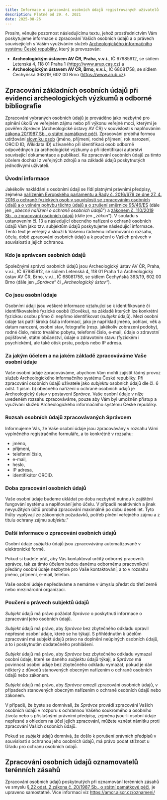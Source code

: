 ```yaml
---
title: Informace o zpracování osobních údajů registrovaných uživatelů 
description: Platné od 29. 4. 2021
date: 2025-08-26
---
```


::: {.callout-note}

Prosím, věnujte pozornost následujícímu textu, jehož prostřednictvím Vám poskytujeme informace o zpracování Vašich osobních údajů a o právech souvisejících s Vaším využíváním služeb [Archeologického informačního systému České republiky](https://www.aiscr.cz/){.external}, který je provozován: 

- **Archeologickým ústavem AV ČR, Praha, v.v.i.**, IČ 67985912, se sídlem Letenská 4, 118 01 Praha 1 ([https://www.arup.cas.cz](https://www.arup.cas.cz){.external}) a 
- **Archeologickým ústavem AV ČR, Brno, v.v.i.**, IČ 68081758, se sídlem Čechyňská 363/19, 602 00 Brno ([https://www.arub.cz](https://www.arub.cz){.external}).

:::

::: {.callout-tip}

## Zpracování základních osobních údajů při evidenci archeologických výzkumů a odborné bibliografie

Zpracování vybraných osobních údajů je prováděno jako nezbytné pro splnění úkolů ve veřejném zájmu nebo při výkonu veřejné moci, kterými je pověřen *Správce* (Archeologické ústavy AV ČR) v souvislosti s naplňováním [zákona 20/1987 Sb., o státní památkové péči](https://www.zakonyprolidi.cz/cs/1987-20){.external}. 
Zpracování probíhá formou udržování [slovníku osob](/o-systemu/heslare.qmd) (jméno, příjmení, rodné příjmení, rok narození, ORCID ID, Wikidata ID) užívaného při identifikaci osob odborně odpovědných za archeologické výzkumy a při identifikaci autorství související dokumentace a publikací. 
Ke zpracování osobních údajů za tímto účelem dochází z veřejných zdrojů a na základě údajů poskytnutých jednotlivými uživateli.

:::


### Úvodní informace

Jakékoliv nakládání s osobními údaji se řídí platnými právními předpisy, zejména [nařízením Evropského parlamentu a Rady č. 2016/679 ze dne 27. 4. 2016 o ochraně fyzických osob v souvislosti se zpracováním osobních údajů a o volném pohybu těchto údajů a o zrušení směrnice 95/46/ES](https://eur-lex.europa.eu/legal-content/CS/ALL/?uri=CELEX:02016R0679-20160504){.external} (dále jen *„obecné nařízení o ochraně osobních údajů“*) a [zákonem č. 110/2019 Sb., o zpracování osobních údajů](https://www.zakonyprolidi.cz/cs/2019-110){.external} (dále jen *„zákon“*). 
V souladu s ustanovením čl. 13 a následující obecného nařízení o ochraně osobních údajů Vám jako tzv. subjektům údajů poskytujeme následující informace. 
Tento text je veřejný a slouží k Vašemu řádnému informování o rozsahu, účelu, době zpracování osobních údajů a k poučení o Vašich právech v souvislosti s jejich ochranou.


### Kdo je správcem osobních údajů

Společnými správci osobních údajů jsou Archeologický ústav AV ČR, Praha, v.v.i., IČ 67985912, se sídlem Letenská 4, 118 01 Praha 1 a Archeologický ústav AV ČR, Brno, v.v.i., IČ 68081758, se sídlem Čechyňská 363/19, 602 00 Brno (dále jen *„Správce“* či *„Archeologický ústav“*).


### Co jsou osobní údaje

Osobními údaji jsou veškeré informace vztahující se k identifikované či identifikovatelné fyzické osobě (člověku), na základě kterých lze konkrétní fyzickou osobu přímo či nepřímo identifikovat (*subjekt* údajů). 
Mezi osobní údaje tak patří široká škála informací, jako je například jméno, pohlaví, věk a datum narození, osobní stav, fotografie (resp. jakékoliv zobrazení podoby), rodné číslo, místo trvalého pobytu, telefonní číslo, e-mail, údaje o zdravotní pojišťovně, státní občanství, údaje o zdravotním stavu (fyzickém i psychickém), ale také otisk prstu, podpis nebo IP adresa.


### Za jakým účelem a na jakém základě zpracováváme Vaše osobní údaje

Vaše osobní údaje zpracováváme, abychom Vám mohli zajistit řádný provoz služeb Archeologického informačního systému České republiky. 
Při zpracování osobních údajů uživatele jako *subjektu* osobních údajů dle čl. 6 odst. 1 písm. b) obecného nařízení o ochraně osobních údajů je Archeologický ústav v postavení *Správce*. 
Vaše osobní údaje v níže uvedeném rozsahu zpracováváme, pouze aby Vám byl umožněn přístup a využívání služeb Archeologického informačního systému České republiky.

### Rozsah osobních údajů zpracovávaných Správcem

Informujeme Vás, že Vaše osobní údaje jsou zpracovávány v rozsahu Vámi vyplněného registračního formuláře, a to konkrétně v rozsahu:

- jméno,
- příjmení,
- telefonní číslo,
- e-mail,
- heslo,
- IP adresa,
- identifikátor ORCID.

### Doba zpracování osobních údajů

Vaše osobní údaje budeme ukládat po dobu nezbytně nutnou k zajištění fungování systému a naplňování jeho účelu. 
V případě neaktivních a jinak nevyužitých účtů probíhá zpracování maximálně po dobu deseti let. 
Tyto lhůty vyplývají ze zákonných požadavků, potřeb plnění veřejného zájmu a z titulu ochrany zájmu *subjektu*."

### Další informace o zpracování osobních údajů

Osobní údaje *subjektu* údajů jsou zpracovávány automatizovaně v elektronické formě.

Pokud si budete přát, aby Vás kontaktoval určitý odborný pracovník správce, tak za tímto účelem budou danému odbornému pracovníkovi předány osobní údaje nezbytné pro Vaše kontaktování, a to v rozsahu jméno, příjmení, e-mail, telefon.

Vaše osobní údaje nepředáváme a nemáme v úmyslu předat do třetí země nebo mezinárodní organizaci.

<!-- V případě, že do Archeologického informačního systému ČR vložíte o vlastní vůli Váš vlastní záznam, budou u takového záznamu uvedeny Vaše osobní údaje, a to v rozsahu jméno a příjmení.

Vaše osobní údaje, a to v rozsahu jméno a příjmení uvedené u Vámi vloženého záznamu, předáváme do:

- zemí Evropské Unie za účelem agregace dat v infrastrukturách [ARIADNE](https://www.ariadne-research-infrastructure.eu/){.external} a [Europeana](https://www.europeana.eu/){.external};
- zemí Evropské Unie, případně třetích zemí, za účelem přidělení persistentního identifikátoru prostřednictvím organizace [DataCite](https://datacite.org/){.external};
- zemí Evropské Unie prostřednictvím agregace dat prostřednictvím národní implementace iniciativy [EOSC](https://www.eosc.cz/){.external}.

Vyjma výše uvedeného nepředáváme a nemáme v úmyslu předat Vaše osobní údaje do třetí země nebo mezinárodní organizaci. -->


### Poučení o právech subjektů údajů

*Subjekt* údajů má právo požádat *Správce* o poskytnutí informace o zpracování jeho osobních údajů.

*Subjekt* údajů má právo, aby *Správce* bez zbytečného odkladu opravil nepřesné osobní údaje, které se ho týkají. S přihlédnutím k účelům zpracování má subjekt údajů právo na doplnění neúplných osobních údajů, a to i poskytnutím dodatečného prohlášení.

*Subjekt* údajů má právo, aby *Správce* bez zbytečného odkladu vymazal osobní údaje, které se daného *subjektu* údajů týkají, a *Správce* má povinnost osobní údaje bez zbytečného odkladu vymazat, pokud je dán některý z důvodů stanovených obecným nařízením o ochraně osobních údajů nebo zákonem.

*Subjekt* údajů má právo, aby *Správce* omezil zpracování osobních údajů, v případech stanovených obecným nařízením o ochraně osobních údajů nebo zákonem.

V případě, že byste se domnívali, že *Správce* provádí zpracování Vašich osobních údajů v rozporu s ochrannou Vašeho soukromého a osobního života nebo s příslušnými právními předpisy, zejména jsou-li osobní údaje nepřesné s ohledem na účel jejich zpracování, můžete vznést námitku proti zpracování Vašich osobních údajů.

Pokud se *subjekt* údajů domnívá, že došlo k porušení právních předpisů v souvislosti s ochranou jeho osobních údajů, má právo podat stížnost u Úřadu pro ochranu osobních údajů.

::: {.callout-note}

## Zpracování osobních údajů oznamovatelů terénních zásahů

Zpracování osobních údajů poskytnutých při oznamování terénních zásahů ve smyslu [§ 22 odst. 2 zákona č. 20/1987 Sb., o státní památkové péči](https://www.zakonyprolidi.cz/cs/1987-20#p22){.external}, je upraveno samostatně. 
Více informací viz [https://amcr.aiscr.cz/oznameni/](https://amcr.aiscr.cz/oznameni/){.external}

:::
